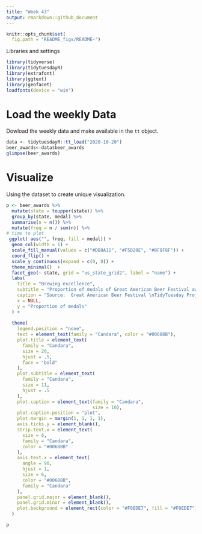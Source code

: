 ```yaml
---
title: "Week 43"
output: rmarkdown::github_document
---
```


```r
knitr::opts_chunk$set(
  fig.path = "README_figs/README-")
```


 Libraries and settings
```r
library(tidyverse)
library(tidytuesdayR)
library(extrafont)
library(ggtext)
library(geofacet)
loadfonts(device = "win")
```
# Load the weekly Data

Dowload the weekly data and make available in the `tt` object.
```r
data <- tidytuesdayR::tt_load("2020-10-20")
beer_awards<-data$beer_awards
glimpse(beer_awards)


```


# Visualize

Using the dataset to create unique visualization.

```r
p <- beer_awards %>%
  mutate(state = toupper(state)) %>%
  group_by(state, medal) %>%
  summarise(n = n()) %>%
  mutate(freq = n / sum(n)) %>% 
# time to plot
 ggplot( aes("", freq, fill = medal)) +
  geom_col(width = 1) +
  scale_fill_manual(values = c("#DB8A11", "#F5D20E", "#8F8F8F")) +
  coord_flip() +
  scale_y_continuous(expand = c(0, 0)) +
  theme_minimal()  +
  facet_geo(~ state, grid = "us_state_grid2", label = "name") +
  labs(
    title = "Brewing excellence",
    subtitle = "Proportion of medals of Great American Beer Festival awards earned per state since 1987",
    caption = "Source:  Great American Beer Festival \nTidyTuesday Project - week 43 \nVisualization: @Lacapary",
    x = NULL,
    y = "Proportion of medals"
  ) +
  
  theme(
    legend.position = "none",
    text = element_text(family = "Candara", color = "#00688B"),
    plot.title = element_text(
      family = "Candara",
      size = 20,
      hjust = .5,
      face = "bold"
    ),
    plot.subtitle = element_text(
      family = "Candara",
      size = 11,
      hjust = .5
    ),
    plot.caption = element_text(family = "Candara",
                                size = 10),
    plot.caption.position = "plot",
    plot.margin = margin(1, 1, 1, 1),
    axis.ticks.y = element_blank(),
    strip.text.x = element_text(
      size = 6,
      family = "Candara",
      color = "#00688B"
    ),
    axis.text.x = element_text(
      angle = 90,
      hjust = 1,
      size = 6,
      color = "#00688B",
      family = "Candara"
    ),
    panel.grid.major = element_blank(),
    panel.grid.minor = element_blank(),
    plot.background = element_rect(color = "#F0EDE7", fill = "#F0EDE7")
  )

```
```r

p

```